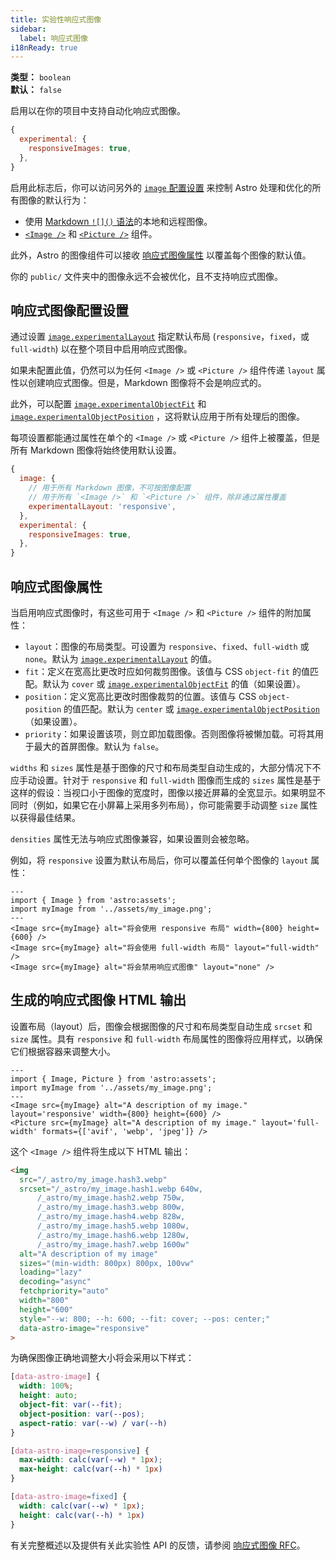 ```yaml
---
title: 实验性响应式图像
sidebar:
  label: 响应式图像
i18nReady: true
---
```



<p>

**类型：** `boolean`<br />
**默认：** `false`<br />
<Since v="5.0.0" />
</p>

启用以在你的项目中支持自动化响应式图像。

```js title="astro.config.mjs"
{
  experimental: {
    responsiveImages: true,
  },
}
```

启用此标志后，你可以访问另外的 [`image` 配置设置](#响应式图像配置设置) 来控制 Astro 处理和优化的所有图像的默认行为：

- 使用 [Markdown `![]()` 语法](/zh-cn/guides/images/#markdown-文件中的图像)的本地和远程图像。
- [`<Image />`](/zh-cn/guides/images/#使用-image--组件显示优化后的图像) 和 [`<Picture />`](/zh-cn/guides/images/#使用-picture--组件创建响应式图像) 组件。

此外，Astro 的图像组件可以接收 [响应式图像属性](#响应式图像属性) 以覆盖每个图像的默认值。

你的 `public/` 文件夹中的图像永远不会被优化，且不支持响应式图像。

## 响应式图像配置设置

通过设置 [`image.experimentalLayout`](/zh-cn/reference/configuration-reference/#imageexperimentallayout) 指定默认布局 (`responsive`，`fixed`，或 `full-width`) 以在整个项目中启用响应式图像。

如果未配置此值，仍然可以为任何 `<Image />` 或 `<Picture />` 组件传递 `layout` 属性以创建响应式图像。但是，Markdown 图像将不会是响应式的。

此外，可以配置 [`image.experimentalObjectFit`](/zh-cn/reference/configuration-reference/#imageexperimentalobjectfit) 和 [`image.experimentalObjectPosition`](/zh-cn/reference/configuration-reference/#imageexperimentalobjectposition) ，这将默认应用于所有处理后的图像。

每项设置都能通过属性在单个的 `<Image />` 或 `<Picture />` 组件上被覆盖，但是所有 Markdown 图像将始终使用默认设置。

```js title="astro.config.mjs"
{
  image: {
    // 用于所有 Markdown 图像，不可按图像配置
    // 用于所有 `<Image />` 和 `<Picture />` 组件，除非通过属性覆盖
    experimentalLayout: 'responsive',
  },
  experimental: {
    responsiveImages: true,
  },
}
```

## 响应式图像属性

当启用响应式图像时，有这些可用于 `<Image />` 和 `<Picture />` 组件的附加属性：

- `layout`：图像的布局类型。可设置为 `responsive`、`fixed`、`full-width` 或 `none`。默认为 [`image.experimentalLayout`](/zh-cn/reference/configuration-reference/#imageexperimentallayout) 的值。
- `fit`：定义在宽高比更改时应如何裁剪图像。该值与 CSS `object-fit` 的值匹配。默认为 `cover` 或 [`image.experimentalObjectFit`](/zh-cn/reference/configuration-reference/#imageexperimentalobjectfit) 的值（如果设置）。
- `position`：定义宽高比更改时图像裁剪的位置。该值与 CSS `object-position` 的值匹配。默认为 `center` 或 [`image.experimentalObjectPosition`](/zh-cn/reference/configuration-reference/#imageexperimentalobjectposition)（如果设置）。
- `priority`：如果设置该项，则立即加载图像。否则图像将被懒加载。可将其用于最大的首屏图像。默认为 `false`。

`widths` 和 `sizes` 属性是基于图像的尺寸和布局类型自动生成的，大部分情况下不应手动设置。针对于 `responsive` 和 `full-width` 图像而生成的 `sizes` 属性是基于这样的假设：当视口小于图像的宽度时，图像以接近屏幕的全宽显示。如果明显不同时（例如，如果它在小屏幕上采用多列布局），你可能需要手动调整 `size` 属性以获得最佳结果。

`densities` 属性无法与响应式图像兼容，如果设置则会被忽略。

例如，将 `responsive` 设置为默认布局后，你可以覆盖任何单个图像的 `layout` 属性：

```astro
---
import { Image } from 'astro:assets';
import myImage from '../assets/my_image.png';
---
<Image src={myImage} alt="将会使用 responsive 布局" width={800} height={600} />
<Image src={myImage} alt="将会使用 full-width 布局" layout="full-width" />
<Image src={myImage} alt="将会禁用响应式图像" layout="none" />
```

## 生成的响应式图像 HTML 输出

设置布局（layout）后，图像会根据图像的尺寸和布局类型自动生成 `srcset` 和 `size` 属性。具有 `responsive` 和 `full-width` 布局属性的图像将应用样式，以确保它们根据容器来调整大小。

```astro title=MyComponent.astro
---
import { Image, Picture } from 'astro:assets';
import myImage from '../assets/my_image.png';
---
<Image src={myImage} alt="A description of my image." layout='responsive' width={800} height={600} />
<Picture src={myImage} alt="A description of my image." layout='full-width' formats={['avif', 'webp', 'jpeg']} />
```

这个 `<Image />` 组件将生成以下 HTML 输出：

```html
<img
  src="/_astro/my_image.hash3.webp"
  srcset="/_astro/my_image.hash1.webp 640w,
      /_astro/my_image.hash2.webp 750w,
      /_astro/my_image.hash3.webp 800w,
      /_astro/my_image.hash4.webp 828w,
      /_astro/my_image.hash5.webp 1080w,
      /_astro/my_image.hash6.webp 1280w,
      /_astro/my_image.hash7.webp 1600w"
  alt="A description of my image"
  sizes="(min-width: 800px) 800px, 100vw"
  loading="lazy"
  decoding="async"
  fetchpriority="auto"
  width="800"
  height="600"
  style="--w: 800; --h: 600; --fit: cover; --pos: center;"
  data-astro-image="responsive"
>
```

为确保图像正确地调整大小将会采用以下样式：

```css title="Responsive Image Styles"
[data-astro-image] {
  width: 100%;
  height: auto;
  object-fit: var(--fit);
  object-position: var(--pos);
  aspect-ratio: var(--w) / var(--h)
}

[data-astro-image=responsive] {
  max-width: calc(var(--w) * 1px);
  max-height: calc(var(--h) * 1px)
}

[data-astro-image=fixed] {
  width: calc(var(--w) * 1px);
  height: calc(var(--h) * 1px)
}
```

有关完整概述以及提供有关此实验性 API 的反馈，请参阅 [响应式图像 RFC](https://github.com/withastro/roadmap/blob/responsive-images/proposals/0053-responsive-images.md)。
